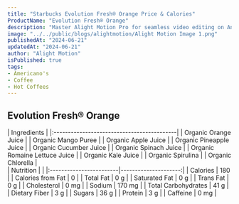 ```yaml
---
title: "Starbucks Evolution Fresh® Orange Price & Calories"
ProductName: "Evolution Fresh® Orange" 
description: "Master Alight Motion Pro for seamless video editing on Android, iOS, and Tablets with our ultimate guide, unlocking advanced features and elevating your skills in 2024!"
image: "../../public/blogs/alightmotion/Alight Motion Image 1.png"
publishedAt: "2024-06-21"
updatedAt: "2024-06-21"
author: "Alight Motion"
isPublished: true
tags:
- Americano's
- Coffee
- Hot Coffees   
---
```


## Evolution Fresh® Orange 
  
<div className="tables-container">
  <div className="table-wrapper">
    | Ingredients                                |
    |:-------------------------------------------|
    | Organic Orange Juice                       |
    | Organic Mango Puree                        |
    | Organic Apple Juice                        |
    | Organic Pineapple Juice                    |
    | Organic Cucumber Juice                     |
    | Organic Spinach Juice                      |
    | Organic Romaine Lettuce Juice              |
    | Organic Kale Juice                         |
    | Organic Spirulina                          |
    | Organic Chlorella                          |
  </div>    
  <div className="table-wrapper">
    | Nutrition               |                      |  
    |:------------------------|---------------------:|
    | Calories                | 180                  |
    | Calories from Fat       | 0                    |
    | Total Fat               | 0 g                  |
    | Saturated Fat           | 0 g                  |
    | Trans Fat               | 0 g                  |
    | Cholesterol             | 0 mg                 |
    | Sodium                  | 170 mg               |
    | Total Carbohydrates     | 41 g                 |
    | Dietary Fiber           | 3 g                  |
    | Sugars                  | 36 g                 |
    | Protein                 | 3 g                  |
    | Caffeine                | 0 mg                 |
  </div>
</div>

<style jsx>{`
  .tables-container {
    display: flex;
    flex-direction: row;
    gap: 30px;
  }
  .table-wrapper {
    width: 500px; /* Adjust as needed */
  }
  @media (max-width: 768px) {
    .tables-container {
      flex-direction: column;
      gap: 0px; /* Adjust as needed */
    }
    .table-wrapper {
      width: 100%; /* Adjust as needed */
    }
  }
`}</style>
